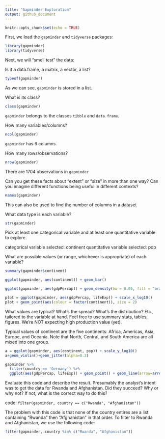 ```yaml
---
title: "Gapminder Exploration"
output: github_document
---
```


```r
knitr::opts_chunk$set(echo = TRUE)
```

First, we load the `gapminder` and `tidyverse` packages: 

```r
library(gapminder)
library(tidyverse)
```

Next, we will "smell test" the data: 

Is it a data.frame, a matrix, a vector, a list?
```r
typeof(gapminder)
```

As we can see, `gapminder` is stored in a list. 

What is its class?

```r
class(gapminder)
```

`gapminder` belongs to the classes `tibble` and `data.frame`. 

How many variables/columns?
```r
ncol(gapminder)
```
`gapminder` has 6 columns. 

How many rows/observations?
```r
nrow(gapminder)
```
There are 1704 observations in `gapminder`

Can you get these facts about "extent" or "size" in more than one way? Can you imagine different functions being useful in different contexts?

```r
names(gapminder)
```
This can also be used to find the number of columns in a dataset

What data type is each variable?

```r
str(gapminder)
```

Pick at least one categorical variable and at least one quantitative variable to explore.

categorical variable selected: continent
quantitative variable selected: pop

What are possible values (or range, whichever is appropriate) of each variable?

```r
summary(gapminder$continent)
```

```r
ggplot(gapminder, aes(continent)) + geom_bar()
```
```r
ggplot(gapminder, aes(gdpPercap)) + geom_density(bw = 0.05, fill = "orange") + scale_x_log10()
```

```r
plot = ggplot(gapminder, aes(gdpPercap, lifeExp)) + scale_x_log10()
plot + geom_point(aes(colour = factor(continent)), size = 2)

```



What values are typical? What's the spread? What's the distribution? Etc., tailored to the variable at hand.
Feel free to use summary stats, tables, figures. We're NOT expecting high production value (yet).

Typical values of continent are the five continents: Africa, Americas, Asia, Europe, and Oceania. Note that North, Central, and South America are all mixed into one group. 

```r
a = ggplot(gapminder, aes(continent, pop)) + scale_y_log10()
a+geom_violin()+geom_jitter(alpha=0.2)
```

```r
gapminder %>% 
  filter(country == 'Germany') %>% 
  ggplot(aes(gdpPercap, lifeExp)) + geom_point() + geom_line(arrow=arrow())
```

Evaluate this code and describe the result. Presumably the analyst's intent was to get the data for Rwanda and Afghanistan. Did they succeed? Why or why not? If not, what is the correct way to do this?

code: `filter(gapminder, country == c("Rwanda", "Afghanistan"))`

The problem with this code is that none of the country entires are a list containing "Rwanda" then "Afghanistan" in that order. To filter to Rwanda and Afghanistan, we use the following code: 

```r
filter(gapminder, country %in% c("Rwanda", "Afghanistan"))
```

